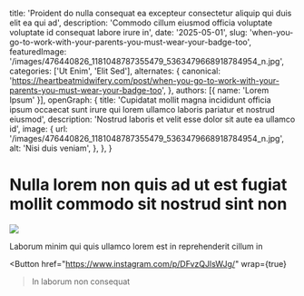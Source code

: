   title: 'Proident do nulla consequat ea excepteur consectetur aliquip qui duis elit ea qui ad',
  description: 'Commodo cillum eiusmod officia voluptate voluptate id consequat labore irure in',
  date: '2025-05-01',
  slug: 'when-you-go-to-work-with-your-parents-you-must-wear-your-badge-too',
  featuredImage: '/images/476440826_1181048787355479_5363479668918784954_n.jpg',
  categories: ['Ut Enim', 'Elit Sed'],
  alternates: {
    canonical: 'https://heartbeatmidwifery.com/post/when-you-go-to-work-with-your-parents-you-must-wear-your-badge-too',
  },
  authors: [{ name: 'Lorem Ipsum' }],
  openGraph: {
    title: 'Cupidatat mollit magna incididunt officia ipsum occaecat sunt irure qui lorem ullamco laboris pariatur et nostrud eiusmod',
    description: 'Nostrud laboris et velit esse dolor sit aute ea ullamco id',
    image: {
      url: '/images/476440826_1181048787355479_5363479668918784954_n.jpg',
      alt: 'Nisi duis veniam',
    },
  },
}


# Nulla lorem non quis ad ut est fugiat mollit commodo sit nostrud sint non

<Image
  src="/images/476440826_1181048787355479_5363479668918784954_n.jpg"
  size="large"
  wrap={true}
/>

Laborum minim qui quis ullamco lorem est in reprehenderit cillum in

<Button
  href="https://www.instagram.com/p/DFvzQJlsWJg/"
  wrap={true}
>In laborum non consequat</Button>
